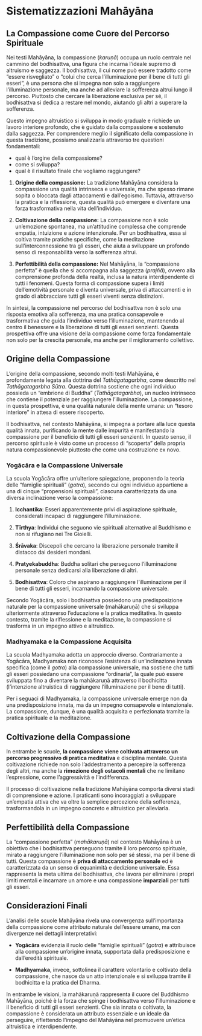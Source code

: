 # Sistematizzazioni Mahāyāna {#sec-compassione-mahayana}

## La Compassione come Cuore del Percorso Spirituale  

Nei testi Mahāyāna, la compassione (*karuṇā*) occupa un ruolo centrale nel cammino del bodhisattva, una figura che incarna l'ideale supremo di altruismo e saggezza. Il bodhisattva, il cui nome può essere tradotto come "essere risvegliato" o "colui che cerca l'illuminazione per il bene di tutti gli esseri", è una persona che si impegna non solo a raggiungere l'illuminazione personale, ma anche ad alleviare la sofferenza altrui lungo il percorso. Piuttosto che cercare la liberazione esclusiva per sé, il bodhisattva si dedica a restare nel mondo, aiutando gli altri a superare la sofferenza.

Questo impegno altruistico si sviluppa in modo graduale e richiede un lavoro interiore profondo, che è guidato dalla compassione e sostenuto dalla saggezza. Per comprendere meglio il significato della compassione in questa tradizione, possiamo analizzarla attraverso tre questioni fondamentali:  

- qual è l'orgine della compassiome?
- come si sviluppa?
- qual è il risultato finale che vogliamo raggiungere?

1. **Origine della compassione:** La tradizione Mahāyāna considera la compassione una qualità intrinseca e universale, ma che spesso rimane sopita o bloccata dagli attaccamenti e dall’egoismo. Tuttavia, attraverso la pratica e la riflessione, questa qualità può emergere e diventare una forza trasformativa nella vita dell'individuo.  

2. **Coltivazione della compassione:** La compassione non è solo un'emozione spontanea, ma un'attitudine complessa che comprende empatia, intuizione e azione intenzionale. Per un bodhisattva, essa si coltiva tramite pratiche specifiche, come la meditazione sull’interconnessione tra gli esseri, che aiuta a sviluppare un profondo senso di responsabilità verso la sofferenza altrui.  

3. **Perfettibilità della compassione:** Nel Mahāyāna, la "compassione perfetta" è quella che si accompagna alla saggezza (*prajñā*), ovvero alla comprensione profonda della realtà, inclusa la natura interdipendente di tutti i fenomeni. Questa forma di compassione supera i limiti dell'emotività personale e diventa universale, priva di attaccamenti e in grado di abbracciare tutti gli esseri viventi senza distinzioni.  

In sintesi, la compassione nel percorso del bodhisattva non è solo una risposta emotiva alla sofferenza, ma una pratica consapevole e trasformativa che guida l'individuo verso l'illuminazione, mantenendo al centro il benessere e la liberazione di tutti gli esseri senzienti. Questa prospettiva offre una visione della compassione come forza fondamentale non solo per la crescita personale, ma anche per il miglioramento collettivo.  

## Origine della Compassione

L’origine della compassione, secondo molti testi Mahāyāna, è profondamente legata alla dottrina del *Tathāgatagarbha*, come descritto nel *Tathāgatagarbha Sūtra*. Questa dottrina sostiene che ogni individuo possieda un “embrione di Buddha” (*Tathāgatagarbha*), un nucleo intrinseco che contiene il potenziale per raggiungere l’illuminazione. La compassione, in questa prospettiva, è una qualità naturale della mente umana: un “tesoro interiore” in attesa di essere riscoperto.

Il bodhisattva, nel contesto Mahāyāna, si impegna a portare alla luce questa qualità innata, purificando la mente dalle impurità e manifestando la compassione per il beneficio di tutti gli esseri senzienti. In questo senso, il percorso spirituale è visto come un processo di “scoperta” della propria natura compassionevole piuttosto che come una costruzione ex novo.

### Yogācāra e la Compassione Universale

La scuola Yogācāra offre un'ulteriore spiegazione, proponendo la teoria delle “famiglie spirituali” (*gotra*), secondo cui ogni individuo appartiene a una di cinque "propensioni spirituali", ciascuna caratterizzata da una diversa inclinazione verso la compassione:

1. **Icchantika**: Esseri apparentemente privi di aspirazione spirituale, considerati incapaci di raggiungere l’illuminazione.

2. **Tīrthya**: Individui che seguono vie spirituali alternative al Buddhismo e non si rifugiano nei Tre Gioielli.

3. **Śrāvaka**: Discepoli che cercano la liberazione personale tramite il distacco dai desideri mondani.

4. **Pratyekabuddha**: Buddha solitari che perseguono l’illuminazione personale senza dedicarsi alla liberazione di altri.

5. **Bodhisattva**: Coloro che aspirano a raggiungere l’illuminazione per il bene di tutti gli esseri, incarnando la compassione universale.

Secondo Yogācāra, solo i bodhisattva possiedono una predisposizione naturale per la compassione universale (mahākaruṇā) che si sviluppa ulteriormente attraverso l'educazione e la pratica meditativa. In questo contesto, tramite la riflessione e la meditazione, la compassione si trasforma in un impegno attivo e altruistico.

### Madhyamaka e la Compassione Acquisita

La scuola Madhyamaka adotta un approccio diverso. Contrariamente a Yogācāra, Madhyamaka non riconosce l’esistenza di un’inclinazione innata specifica (come il *gotra*) alla compassione universale, ma sostiene che tutti gli esseri possiedano una compassione “ordinaria”, la quale può essere sviluppata fino a diventare la mahākaruṇā attraverso il bodhicitta (l’intenzione altruistica di raggiungere l’illuminazione per il bene di tutti).

Per i seguaci di Madhyamaka, la compassione universale emerge non da una predisposizione innata, ma da un impegno consapevole e intenzionale. La compassione, dunque, è una qualità acquisita e perfezionata tramite la pratica spirituale e la meditazione.

## Coltivazione della Compassione

In entrambe le scuole, **la compassione viene coltivata attraverso un percorso progressivo di pratica meditativa** e disciplina mentale. Questa coltivazione richiede non solo l'addestramento a percepire la sofferenza degli altri, ma anche la **rimozione degli ostacoli mentali** che ne limitano l'espressione, come l’aggressività e l’indifferenza.

Il processo di coltivazione nella tradizione Mahāyāna comporta diversi stadi di comprensione e azione. I praticanti sono incoraggiati a sviluppare un'empatia attiva che va oltre la semplice percezione della sofferenza, trasformandola in un impegno concreto e altruistico per alleviarla.

## Perfettibilità della Compassione

La “compassione perfetta” (*mahākaruṇā*) nel contesto Mahāyāna è un obiettivo che i bodhisattva perseguono tramite il loro percorso spirituale, mirato a raggiungere l'illuminazione non solo per sé stessi, ma per il bene di tutti. Questa compassione è **priva di attaccamento personale** ed è caratterizzata da un senso di equanimità e dedizione universale. Essa rappresenta la meta ultima del bodhisattva, che lavora per eliminare i propri limiti mentali e incarnare un amore e una compassione **imparziali** per tutti gli esseri.

## Considerazioni Finali

L’analisi delle scuole Mahāyāna rivela una convergenza sull'importanza della compassione come attributo naturale dell'essere umano, ma con divergenze nei dettagli interpretativi:

- **Yogācāra** evidenzia il ruolo delle “famiglie spirituali” (*gotra*) e attribuisce alla compassione un’origine innata, supportata dalla predisposizione e dall’eredità spirituale.

- **Madhyamaka**, invece, sottolinea il carattere volontario e coltivato della compassione, che nasce da un atto intenzionale e si sviluppa tramite il bodhicitta e la pratica del Dharma.

In entrambe le visioni, la mahākaruṇā rappresenta il cuore del Buddhismo Mahāyāna, poiché è la forza che spinge i bodhisattva verso l’illuminazione e il beneficio di tutti gli esseri senzienti. Che sia innata o coltivata, la compassione è considerata un attributo essenziale e un ideale da perseguire, riflettendo l’impegno del Mahāyāna nel promuovere un’etica altruistica e interdipendente.
